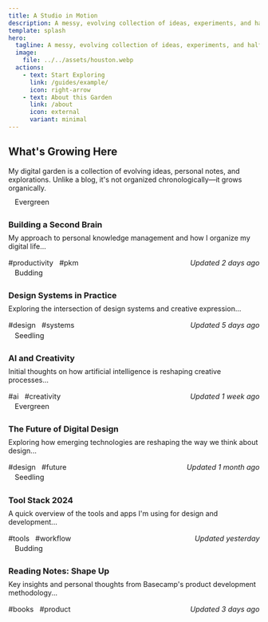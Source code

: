 ```yaml
---
title: A Studio in Motion
description: A messy, evolving collection of ideas, experiments, and half-finished brilliance—because staying in one lane was never the plan.
template: splash
hero:
  tagline: A messy, evolving collection of ideas, experiments, and half-finished brilliance—because staying in one lane was never the plan.
  image:
    file: ../../assets/houston.webp
  actions:
    - text: Start Exploring
      link: /guides/example/
      icon: right-arrow
    - text: About this Garden
      link: /about
      icon: external
      variant: minimal
---
```



## What's Growing Here

My digital garden is a collection of evolving ideas, personal notes, and explorations. Unlike a blog, it's not organized chronologically—it grows organically.

<Tabs>
  <TabItem label="Recently Updated">
    <CardGrid stagger>
      <Card className="garden-card">
        <div class="garden-tag evergreen">Evergreen</div>
        <h3>Building a Second Brain</h3>
        <p>My approach to personal knowledge management and how I organize my digital life...</p>
        <div class="note-meta">
          <div class="tags">
            <span>#productivity</span>
            <span>#pkm</span>
          </div>
          <div class="updated">Updated 2 days ago</div>
        </div>
      </Card>
      <Card className="garden-card">
        <div class="garden-tag budding">Budding</div>
        <h3>Design Systems in Practice</h3>
        <p>Exploring the intersection of design systems and creative expression...</p>
        <div class="note-meta">
          <div class="tags">
            <span>#design</span>
            <span>#systems</span>
          </div>
          <div class="updated">Updated 5 days ago</div>
        </div>
      </Card>
      <Card className="garden-card">
        <div class="garden-tag seedling">Seedling</div>
        <h3>AI and Creativity</h3>
        <p>Initial thoughts on how artificial intelligence is reshaping creative processes...</p>
        <div class="note-meta">
          <div class="tags">
            <span>#ai</span>
            <span>#creativity</span>
          </div>
          <div class="updated">Updated 1 week ago</div>
        </div>
      </Card>
    </CardGrid>
  </TabItem>
  <TabItem label="Essays">
    <CardGrid stagger>
      <Card className="garden-card">
        <div class="garden-tag evergreen">Evergreen</div>
        <h3>The Future of Digital Design</h3>
        <p>Exploring how emerging technologies are reshaping the way we think about design...</p>
        <div class="note-meta">
          <div class="tags">
            <span>#design</span>
            <span>#future</span>
          </div>
          <div class="updated">Updated 1 month ago</div>
        </div>
      </Card>
    </CardGrid>
  </TabItem>
  <TabItem label="Quick Notes">
    <CardGrid stagger>
      <Card className="garden-card">
        <div class="garden-tag seedling">Seedling</div>
        <h3>Tool Stack 2024</h3>
        <p>A quick overview of the tools and apps I'm using for design and development...</p>
        <div class="note-meta">
          <div class="tags">
            <span>#tools</span>
            <span>#workflow</span>
          </div>
          <div class="updated">Updated yesterday</div>
        </div>
      </Card>
      <Card className="garden-card">
        <div class="garden-tag budding">Budding</div>
        <h3>Reading Notes: Shape Up</h3>
        <p>Key insights and personal thoughts from Basecamp's product development methodology...</p>
        <div class="note-meta">
          <div class="tags">
            <span>#books</span>
            <span>#product</span>
          </div>
          <div class="updated">Updated 3 days ago</div>
        </div>
      </Card>
    </CardGrid>
  </TabItem>
</Tabs>

<style>
  .garden-tag {
    display: inline-block;
    padding: 0.2rem 0.8rem;
    border-radius: 1rem;
    font-size: 0.9rem;
    margin-bottom: 1rem;
  }
  .garden-tag.evergreen {
    background: var(--sl-color-green-low);
    color: var(--sl-color-green-high);
  }
  .garden-tag.budding {
    background: var(--sl-color-blue-low);
    color: var(--sl-color-blue-high);
  }
  .garden-tag.seedling {
    background: var(--sl-color-purple-low);
    color: var(--sl-color-purple-high);
  }
  .note-meta {
    margin-top: 1rem;
    display: flex;
    justify-content: space-between;
    align-items: center;
    font-size: 0.9rem;
  }
  .tags span {
    display: inline-block;
    margin-right: 0.5rem;
    color: var(--sl-color-gray-3);
  }
  .updated {
    color: var(--sl-color-gray-3);
    font-style: italic;
  }
  h3 {
    margin: 0.5rem 0;
  }
  p {
    margin: 0.5rem 0;
    color: var(--sl-color-gray-2);
  }
</style>
